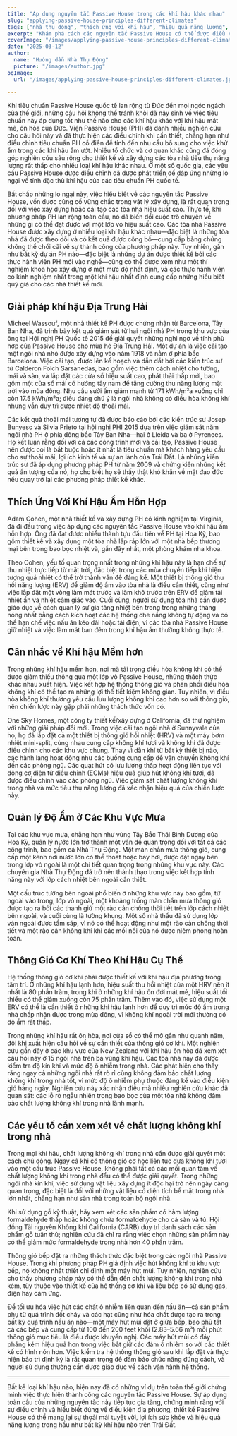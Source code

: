 ```yaml
---
title: "Áp dụng nguyên tắc Passive House trong các khí hậu khác nhau"
slug: "applying-passive-house-principles-different-climates"
tags: ["nhà thụ động", "thích ứng với khí hậu", "hiệu quả năng lượng", "bền vững", "ứng dụng toàn cầu"]
excerpt: "Khám phá cách các nguyên tắc Passive House có thể được điều chỉnh thành công cho các khí hậu đa dạng trên toàn thế giới, với các ví dụ thực tế và giải pháp thiết thực để duy trì sự thoải mái và hiệu quả trong bất kỳ môi trường nào."
coverImage: "/images/applying-passive-house-principles-different-climates.jpg"
date: "2025-03-12"
author:
  name: "Hướng dẫn Nhà Thụ Động"
  picture: "/images/author.jpg"
ogImage:
  url: "/images/applying-passive-house-principles-different-climates.jpg"

---
```

Khi tiêu chuẩn Passive House quốc tế lan rộng từ Đức đến mọi ngóc ngách của thế giới, những câu hỏi không thể tránh khỏi đã nảy sinh về việc tiêu chuẩn này áp dụng tốt như thế nào cho các khí hậu khác với khí hậu mát mẻ, ôn hòa của Đức. Viện Passive House (PHI) đã dành nhiều nghiên cứu cho câu hỏi này và đã thực hiện các điều chỉnh khi cần thiết, chẳng hạn như điều chỉnh tiêu chuẩn PH cổ điển để tính đến nhu cầu bổ sung cho việc khử ẩm trong các khí hậu ẩm ướt. Nhiều tổ chức và cơ quan khác cũng đã đóng góp nghiên cứu sâu rộng cho thiết kế và xây dựng các tòa nhà tiêu thụ năng lượng rất thấp cho nhiều loại khí hậu khác nhau. Ở một số quốc gia, các yêu cầu Passive House được điều chỉnh đã được phát triển để đáp ứng những lo ngại về tính đặc thù khí hậu của các tiêu chuẩn PH quốc tế.

Bất chấp những lo ngại này, việc hiểu biết về các nguyên tắc Passive House, vốn được củng cố vững chắc trong vật lý xây dựng, là rất quan trọng đối với việc xây dựng hoặc cải tạo các tòa nhà hiệu suất cao. Thực tế, khi phương pháp PH lan rộng toàn cầu, nó đã biến đổi cuộc trò chuyện về những gì có thể đạt được với một lớp vỏ hiệu suất cao. Các tòa nhà Passive House được xây dựng ở nhiều loại khí hậu khác nhau—đặc biệt là những tòa nhà đã được theo dõi và có kết quả được công bố—cung cấp bằng chứng không thể chối cãi về sự thành công của phương pháp này. Tuy nhiên, gần như bất kỳ dự án PH nào—đặc biệt là những dự án được thiết kế bởi các thực hành viên PH mới vào nghề—cũng có thể được xem như một thí nghiệm khoa học xây dựng ở một mức độ nhất định, và các thực hành viên có kinh nghiệm nhất trong một khí hậu nhất định cung cấp những hiểu biết quý giá cho các nhà thiết kế mới.
## Giải pháp khí hậu Địa Trung Hải

Micheel Wassouf, một nhà thiết kế PH được chứng nhận từ Barcelona, Tây Ban Nha, đã trình bày kết quả giám sát từ hai ngôi nhà PH trong khu vực của ông tại Hội nghị PH Quốc tế 2015 để giải quyết những nghi ngờ về tính phù hợp của Passive House cho mùa hè Địa Trung Hải. Một dự án là việc cải tạo một ngôi nhà nhỏ được xây dựng vào năm 1918 và nằm ở phía bắc Barcelona. Việc cải tạo, được lên kế hoạch và dẫn dắt bởi các kiến trúc sư từ Calderon Folch Sarsanedas, bao gồm việc thêm cách nhiệt cho tường, mái và sàn, và lắp đặt các cửa sổ hiệu suất cao, phát thải thấp mới, bao gồm một cửa sổ mái có hướng tây nam để tăng cường thu năng lượng mặt trời vào mùa đông. Nhu cầu sưởi ấm giảm mạnh từ 171 kWh/m²a xuống chỉ còn 17.5 kWh/m²a; điều đáng chú ý là ngôi nhà không có điều hòa không khí nhưng vẫn duy trì được nhiệt độ thoải mái.

Các kết quả thoải mái tương tự đã được báo cáo bởi các kiến trúc sư Josep Bunyesc và Silvia Prieto tại hội nghị PHI 2015 dựa trên việc giám sát năm ngôi nhà PH ở phía đông bắc Tây Ban Nha—hai ở Lleida và ba ở Pyrenees. Họ kết luận rằng đối với cả các công trình mới và cải tạo, Passive House nên được coi là bắt buộc hoặc ít nhất là tiêu chuẩn mà khách hàng yêu cầu cho sự thoải mái, lợi ích kinh tế và sự an lành của Trái Đất. Là những kiến trúc sư đã áp dụng phương pháp PH từ năm 2009 và chứng kiến những kết quả ấn tượng của nó, họ cho biết họ sẽ thấy thật khó khăn về mặt đạo đức nếu quay trở lại các phương pháp thiết kế khác.
## Thích Ứng Với Khí Hậu Ẩm Hỗn Hợp

Adam Cohen, một nhà thiết kế và xây dựng PH có kinh nghiệm tại Virginia, đã đi đầu trong việc áp dụng các nguyên tắc Passive House vào khí hậu ẩm hỗn hợp. Ông đã đạt được nhiều thành tựu đầu tiên về PH tại Hoa Kỳ, bao gồm thiết kế và xây dựng một tòa nhà lắp ráp lớn với một nhà bếp thương mại bên trong bao bọc nhiệt và, gần đây nhất, một phòng khám nha khoa.

Theo Cohen, yếu tố quan trọng nhất trong những khí hậu này là hạn chế sự thu nhiệt trực tiếp từ mặt trời, đặc biệt trong các mùa chuyển tiếp khi hiện tượng quá nhiệt có thể trở thành vấn đề đáng kể. Một thiết bị thông gió thu hồi năng lượng (ERV) để giảm độ ẩm vào tòa nhà là điều cần thiết, cũng như việc lắp đặt một vòng làm mát trước và làm khô trước trên ERV để giảm tải nhiệt ẩn và nhiệt cảm giác vào. Cuối cùng, người sử dụng tòa nhà cần được giáo dục về cách quản lý sự gia tăng nhiệt bên trong trong những tháng nóng nhất bằng cách kích hoạt các hệ thống che nắng không tự động và có thể hạn chế việc nấu ăn kéo dài hoặc tải điện, vì các tòa nhà Passive House giữ nhiệt và việc làm mát ban đêm trong khí hậu ẩm thường không thực tế.
## Cân nhắc về Khí hậu Mềm hơn

Trong những khí hậu mềm hơn, nơi mà tải trọng điều hòa không khí có thể được giảm thiểu thông qua một lớp vỏ Passive House, những thách thức khác nhau xuất hiện. Việc kết hợp hệ thống thông gió và phân phối điều hòa không khí có thể tạo ra những lợi thế tiết kiệm không gian. Tuy nhiên, vì điều hòa không khí thường yêu cầu lưu lượng không khí cao hơn so với thông gió, nên chiến lược này gặp phải những thách thức vốn có.

One Sky Homes, một công ty thiết kế/xây dựng ở California, đã thử nghiệm với những giải pháp đổi mới. Trong việc cải tạo ngôi nhà ở Sunnyvale của họ, họ đã lắp đặt cả một thiết bị thông gió hồi nhiệt (HRV) và một máy bơm nhiệt mini-split, cùng nhau cung cấp không khí tươi và không khí đã được điều chỉnh cho các khu vực chung. Thay vì dẫn khí từ bất kỳ thiết bị nào, các hành lang hoạt động như các buồng cung cấp để vận chuyển không khí đến các phòng ngủ. Các quạt hút có lưu lượng thấp hoạt động liên tục với động cơ điện tử điều chỉnh (ECMs) hiệu quả giúp hút không khí tươi, đã được điều chỉnh vào các phòng ngủ. Việc giám sát chất lượng không khí trong nhà và mức tiêu thụ năng lượng đã xác nhận hiệu quả của chiến lược này.
## Quản lý Độ Ẩm ở Các Khu Vực Mưa

Tại các khu vực mưa, chẳng hạn như vùng Tây Bắc Thái Bình Dương của Hoa Kỳ, quản lý nước lớn trở thành một vấn đề quan trọng đối với tất cả các công trình, bao gồm cả Nhà Thụ Động. Một màn chắn mưa thông gió, cung cấp một kênh nơi nước lớn có thể thoát hoặc bay hơi, được đặt ngay bên trong lớp vỏ ngoài là một chi tiết quan trọng trong những khu vực này. Các chuyên gia Nhà Thụ Động đã trở nên thành thạo trong việc kết hợp tính năng này với lớp cách nhiệt bên ngoài cần thiết.

Một cấu trúc tường bên ngoài phổ biến ở những khu vực này bao gồm, từ ngoài vào trong, lớp vỏ ngoài, một khoảng trống màn chắn mưa thông gió được tạo ra bởi các thanh giữ một rào cản chống thời tiết trên lớp cách nhiệt bên ngoài, và cuối cùng là tường khung. Một số nhà thầu đã sử dụng lớp ván ngoài được tẩm sáp, vì nó có thể hoạt động như một rào cản chống thời tiết và một rào cản không khí khi các mối nối của nó được niêm phong hoàn toàn.

## Thông Gió Cơ Khí Theo Khí Hậu Cụ Thể

Hệ thống thông gió cơ khí phải được thiết kế với khí hậu địa phương trong tâm trí. Ở những khí hậu lạnh hơn, hiệu suất thu hồi nhiệt của một HRV nên ít nhất là 80 phần trăm, trong khi ở những khí hậu ôn đới mát mẻ, hiệu suất tối thiểu có thể giảm xuống còn 75 phần trăm. Thêm vào đó, việc sử dụng một ERV có thể là cần thiết ở những khí hậu lạnh hơn để duy trì mức độ ẩm trong nhà chấp nhận được trong mùa đông, vì không khí ngoài trời mới thường có độ ẩm rất thấp.

Trong những khí hậu rất ôn hòa, nơi cửa sổ có thể mở gần như quanh năm, đôi khi xuất hiện câu hỏi về sự cần thiết của thông gió cơ khí. Một nghiên cứu gần đây ở các khu vực của New Zealand với khí hậu ôn hòa đã xem xét câu hỏi này ở 15 ngôi nhà trên ba vùng khí hậu. Các tòa nhà này đã được kiểm tra độ kín khí và mức độ ô nhiễm trong nhà. Các phát hiện cho thấy rằng ngay cả những ngôi nhà rất rò rỉ cũng không đảm bảo chất lượng không khí trong nhà tốt, vì mức độ ô nhiễm phụ thuộc đáng kể vào điều kiện gió hàng ngày. Nghiên cứu này xác nhận điều mà nhiều nghiên cứu khác đã quan sát: các lỗ rò ngẫu nhiên trong bao bọc của một tòa nhà không đảm bảo chất lượng không khí trong nhà lành mạnh.
## Các yếu tố cần xem xét về chất lượng không khí trong nhà

Trong mọi khí hậu, chất lượng không khí trong nhà cần được giải quyết một cách chủ động. Ngay cả khi có thông gió cơ học liên tục đưa không khí tươi vào một cấu trúc Passive House, không phải tất cả các mối quan tâm về chất lượng không khí trong nhà đều có thể được giải quyết. Trong những ngôi nhà kín khí, việc sử dụng vật liệu xây dựng ít độc hại trở nên ngày càng quan trọng, đặc biệt là đối với những vật liệu có diện tích bề mặt trong nhà lớn nhất, chẳng hạn như sàn nhà trong toàn bộ ngôi nhà.

Khi sử dụng gỗ kỹ thuật, hãy xem xét các sản phẩm có hàm lượng formaldehyde thấp hoặc không chứa formaldehyde cho cả sàn và tủ. Hội đồng Tài nguyên Không khí California (CARB) duy trì danh sách các sản phẩm gỗ tuân thủ; nghiên cứu đã chỉ ra rằng việc chọn những sản phẩm này có thể giảm mức formaldehyde trong nhà hơn 40 phần trăm.

Thông gió bếp đặt ra những thách thức đặc biệt trong các ngôi nhà Passive House. Trong khi phương pháp PH giả định việc hút không khí từ khu vực bếp, nó không nhất thiết chỉ định một máy hút mùi. Tuy nhiên, nghiên cứu cho thấy phương pháp này có thể dẫn đến chất lượng không khí trong nhà kém, tùy thuộc vào thiết kế của hệ thống cơ khí và liệu bếp có sử dụng gas, điện hay cảm ứng.

Để tối ưu hóa việc hút các chất ô nhiễm liên quan đến nấu ăn—cả sản phẩm phụ từ quá trình đốt cháy và các hạt cũng như hóa chất được tạo ra trong bất kỳ quá trình nấu ăn nào—một máy hút mùi đặt ở giữa bếp, bao phủ tất cả các bếp và cung cấp từ 100 đến 200 feet khối (2.83–5.66 m³) mỗi phút thông gió mục tiêu là điều được khuyến nghị. Các máy hút mùi có đáy phẳng kém hiệu quả hơn trong việc bắt giữ các đám ô nhiễm so với các thiết kế có hình nón hơn. Việc kiểm tra hệ thống thông gió sau khi lắp đặt và thực hiện bảo trì định kỳ là rất quan trọng để đảm bảo chức năng đúng cách, và người sử dụng thường cần được giáo dục về cách vận hành hệ thống.

---

Bất kể loại khí hậu nào, hiện nay đã có những ví dụ trên toàn thế giới chứng minh việc thực hiện thành công các nguyên tắc Passive House. Sự áp dụng toàn cầu của những nguyên tắc này tiếp tục gia tăng, chứng minh rằng với sự điều chỉnh và hiểu biết đúng về điều kiện địa phương, thiết kế Passive House có thể mang lại sự thoải mái tuyệt vời, lợi ích sức khỏe và hiệu quả năng lượng trong hầu như bất kỳ khí hậu nào trên Trái Đất.
